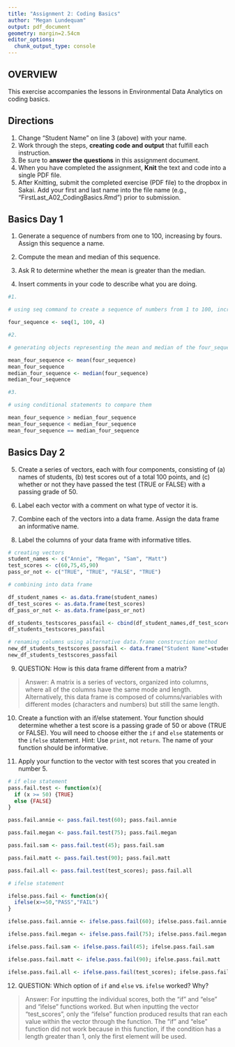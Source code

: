 ```yaml
---
title: "Assignment 2: Coding Basics"
author: "Megan Lundequam"
output: pdf_document
geometry: margin=2.54cm
editor_options: 
  chunk_output_type: console
---
```


## OVERVIEW

This exercise accompanies the lessons in Environmental Data Analytics on coding basics. 

## Directions
1. Change "Student Name" on line 3 (above) with your name.
2. Work through the steps, **creating code and output** that fulfill each instruction.
3. Be sure to **answer the questions** in this assignment document.
4. When you have completed the assignment, **Knit** the text and code into a single PDF file.
5. After Knitting, submit the completed exercise (PDF file) to the dropbox in Sakai. Add your first and last name into the file name (e.g., "FirstLast_A02_CodingBasics.Rmd") prior to submission.



## Basics Day 1

1. Generate a sequence of numbers from one to 100, increasing by fours. Assign this sequence a name. 

2. Compute the mean and median of this sequence. 

3. Ask R to determine whether the mean is greater than the median. 

4. Insert comments in your code to describe what you are doing.

```r
#1. 

# using seq command to create a sequence of numbers from 1 to 100, increasing by 4's

four_sequence <- seq(1, 100, 4)

#2. 

# generating objects representing the mean and median of the four_sequence vector

mean_four_sequence <- mean(four_sequence)
mean_four_sequence
median_four_sequence <- median(four_sequence)
median_four_sequence

#3. 

# using conditional statements to compare them 

mean_four_sequence > median_four_sequence
mean_four_sequence < median_four_sequence
mean_four_sequence == median_four_sequence

```

## Basics Day 2

5. Create a series of vectors, each with four components, consisting of (a) names of students, (b) test scores out of a total 100 points, and (c) whether or not they have passed the test (TRUE or FALSE) with a passing grade of 50.

6. Label each vector with a comment on what type of vector it is.

7. Combine each of the vectors into a data frame. Assign the data frame an informative name.

8. Label the columns of your data frame with informative titles.

```r

# creating vectors
student_names <- c("Annie", "Megan", "Sam", "Matt")
test_scores <- c(60,75,45,90)
pass_or_not <- c("TRUE", "TRUE", "FALSE", "TRUE")

# combining into data frame

df_student_names <- as.data.frame(student_names)
df_test_scores <- as.data.frame(test_scores)
df_pass_or_not <- as.data.frame(pass_or_not)

df_students_testscores_passfail <- cbind(df_student_names,df_test_scores,df_pass_or_not)
df_students_testscores_passfail

# renaming columns using alternative data.frame construction method
new_df_students_testscores_passfail <- data.frame("Student Name"=student_names,"Test Score"=test_scores,"Pass/Fail"=pass_or_not)
new_df_students_testscores_passfail

```

9. QUESTION: How is this data frame different from a matrix?

> Answer: A matrix is a series of vectors, organized into columns, where all of the columns have the same mode and length. Alternatively, this data frame is composed of columns/variables with different modes (characters and numbers) but still the same length.

10. Create a function with an if/else statement. Your function should determine whether a test score is a passing grade of 50 or above (TRUE or FALSE). You will need to choose either the `if` and `else` statements or the `ifelse` statement. Hint: Use `print`, not `return`. The name of your function should be informative.

11. Apply your function to the vector with test scores that you created in number 5. 

```r

# if else statement
pass.fail.test <- function(x){
  if (x >= 50) {TRUE}
  else {FALSE}
}

pass.fail.annie <- pass.fail.test(60); pass.fail.annie

pass.fail.megan <- pass.fail.test(75); pass.fail.megan

pass.fail.sam <- pass.fail.test(45); pass.fail.sam

pass.fail.matt <- pass.fail.test(90); pass.fail.matt

pass.fail.all <- pass.fail.test(test_scores); pass.fail.all

# ifelse statement

ifelse.pass.fail <- function(x){
  ifelse(x>=50,"PASS","FAIL")
}

ifelse.pass.fail.annie <- ifelse.pass.fail(60); ifelse.pass.fail.annie

ifelse.pass.fail.megan <- ifelse.pass.fail(75); ifelse.pass.fail.megan

ifelse.pass.fail.sam <- ifelse.pass.fail(45); ifelse.pass.fail.sam

ifelse.pass.fail.matt <- ifelse.pass.fail(90); ifelse.pass.fail.matt

ifelse.pass.fail.all <- ifelse.pass.fail(test_scores); ifelse.pass.fail.all
```

12. QUESTION: Which option of `if` and `else` vs. `ifelse` worked? Why?

> Answer: For inputting the individual scores, both the "if" and "else" and "ifelse" functions worked. But when inputting the vector "test_scores", only the "ifelse" function produced results that ran each value within the vector through the function. The "if" and "else" function did not work because in this function, if the condition has a length greater than 1, only the first element will be used.
